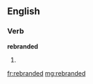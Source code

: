 ==English==

===Verb===
'''rebranded'''

# {{past of|[[rebrand]]}}

[[fr:rebranded]]
[[mg:rebranded]]